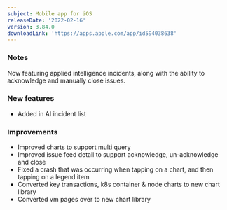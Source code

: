 ```yaml
---
subject: Mobile app for iOS
releaseDate: '2022-02-16'
version: 3.84.0
downloadLink: 'https://apps.apple.com/app/id594038638'
---
```


### Notes

Now featuring applied intelligence incidents, along with the ability to acknowledge and manually close issues.

### New features

* Added in AI incident list

### Improvements

* Improved charts to support multi query
* Improved issue feed detail to support acknowledge, un-acknowledge and close
* Fixed a crash that was occurring when tapping on a chart, and then tapping on a legend item
* Converted key transactions, k8s container & node charts to new chart library
* Converted vm pages over to new chart library